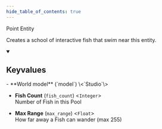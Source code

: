 ```yaml
---
hide_table_of_contents: true
---
```


<!---
!!!!!!
THIS PAGE IS AUTOGENERATED FROM GAME FGD DEFINITIONS!
DO NOT EDIT MANUALLY!
!!!!!!

In order to make edits, you can make an annotation file in /fgd_dump_overrides
-->


Point Entity

Creates a school of interactive fish that swim near this entity.

<details open>
<summary><h2>Keyvalues</h2></summary>
- **World model** (`model`) \<`Studio`\>

- **Fish Count** (`fish_count`) \<`Integer`\>\
Number of Fish in this Pool

- **Max Range** (`max_range`) \<`Float`\>\
How far away a Fish can wander (max 255)


 </details>

